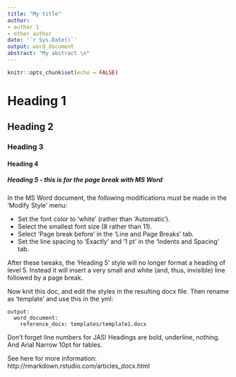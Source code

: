 ```yaml
---
title: "My title"
author:
- author 1
- other author
date: '`r Sys.Date()`'
output: word_document
abstract: "My abstract \n"
---
```


```r
knitr::opts_chunk$set(echo = FALSE)
```

# Heading 1

## Heading 2

### Heading 3

#### Heading 4

##### Heading 5 - this is for the page break with MS Word

In the MS Word document, the following modifications must be made in the 'Modify Style' menu:

+ Set the font color to ‘white’ (rather than ‘Automatic’).
+ Select the smallest font size (8 rather than 11).
+ Select ‘Page break before’ in the ‘Line and Page Breaks’ tab.
+ Set the line spacing to ‘Exactly’ and ‘1 pt’ in the ‘Indents and Spacing’ tab.

After these tweaks, the ‘Heading 5’ style will no longer format a heading of level 5. Instead it will insert a very small and white (and, thus, invisible) line followed by a page break.

Now knit this doc, and edit the styles in the resulting docx file. Then rename as 'template' and use this in the yml:

```
output:
  word_document:
    reference_docx: templates/template1.docx
```

Don't forget line numbers for JAS! Headings are bold, underline, nothing. And Arial Narrow 10pt for tables.

See here for more information: http://rmarkdown.rstudio.com/articles_docx.html
